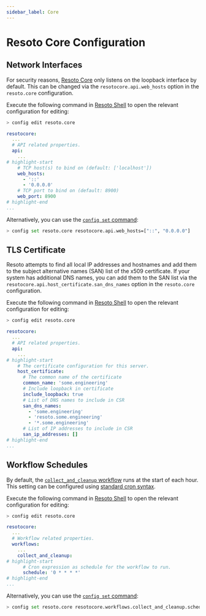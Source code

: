 ```yaml
---
sidebar_label: Core
---
```


# Resoto Core Configuration

## Network Interfaces

For security reasons, [Resoto Core](../components/core.mdx) only listens on the loopback interface by default. This can be changed via the `resotocore.api.web_hosts` option in the `resoto.core` configuration.

Execute the following command in [Resoto Shell](../components/shell.mdx) to open the relevant configuration for editing:

```bash
> config edit resoto.core
```

```yaml title="Configuration to listen on all IPv6 and IPv4 interfaces"
resotocore:
  ...
  # API related properties.
  api:
    ...
# highlight-start
    # TCP host(s) to bind on (default: ['localhost'])
    web_hosts:
      - '::'
      - '0.0.0.0'
    # TCP port to bind on (default: 8900)
    web_port: 8900
# highlight-end
...
```

Alternatively, you can use the [`config set` command](../cli/setup-commands/config/set.mdx):

```bash
> config set resoto.core resotocore.api.web_hosts=["::", "0.0.0.0"]
```

## TLS Certificate

Resoto attempts to find all local IP addresses and hostnames and add them to the subject alternative names (SAN) list of the x509 certificate. If your system has additional DNS names, you can add them to the SAN list via the `resotocore.api.host_certificate.san_dns_names` option in the `resoto.core` configuration.

Execute the following command in [Resoto Shell](../components/shell.mdx) to open the relevant configuration for editing:

```bash
> config edit resoto.core
```

```yaml title="Configuration with additional DNS names on SAN list"
resotocore:
  ...
  # API related properties.
  api:
    ...
# highlight-start
    # The certificate configuration for this server.
    host_certificate:
      # The common name of the certificate
      common_name: 'some.engineering'
      # Include loopback in certificate
      include_loopback: true
      # List of DNS names to include in CSR
      san_dns_names:
        - 'some.engineering'
        - 'resoto.some.engineering'
        - '*.some.engineering'
      # List of IP addresses to include in CSR
      san_ip_addresses: []
# highlight-end
...
```

## Workflow Schedules

By default, the [`collect_and_cleanup` workflow](../../reference/workflows/index.mdx#collect_and_cleanup-workflow) runs at the start of each hour. This setting can be configured using [standard cron syntax](https://en.wikipedia.org/wiki/Cron).

Execute the following command in [Resoto Shell](../components/shell.mdx) to open the relevant configuration for editing:

```bash
> config edit resoto.core
```

```yaml
resotocore:
  ...
  # Workflow related properties.
  workflows:
    ...
    collect_and_cleanup:
# highlight-start
      # Cron expression as schedule for the workflow to run.
      schedule: '0 * * * *'
# highlight-end
...
```

Alternatively, you can use the [`config set` command](../cli/setup-commands/config/set.mdx):

```bash title="Configure the collect_and_cleanup workflow to run twice per hour"
> config set resoto.core resotocore.workflows.collect_and_cleanup.schedule="0,30 * * * *"
```
